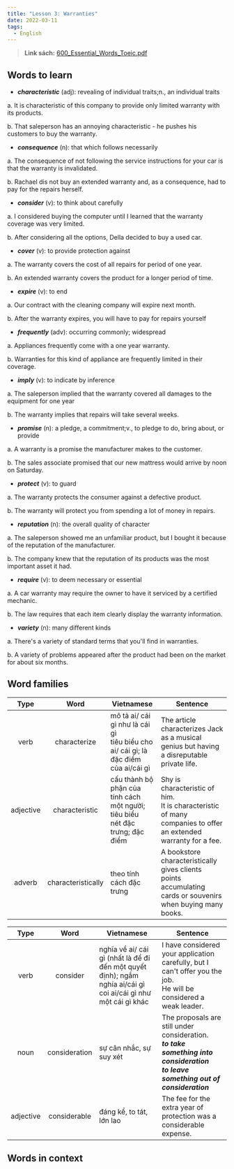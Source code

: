 ```yaml
---
title: "Lesson 3: Warranties"
date: 2022-03-11
tags: 
  - English
---
```


> **Link sách:** [600_Essential_Words_Toeic.pdf](/public/eng/600_Essential_Words_Toeic.pdf)

## Words to learn

- ***characteristic*** (adj): revealing of individual traits;n., an individual traits

a. It is characteristic of this company to provide only limited warranty with its products.

b. That saleperson has an annoying characteristic - he pushes his customers to buy the warranty.

- ***consequence*** (n): that which follows necessarily

a. The consequence of not following the service instructions for your car is that the warranty is invalidated.

b. Rachael dis not buy an extended warranty and, as a consequence, had to pay for the repairs herself.

- ***consider*** (v): to think about carefully

a. I considered buying the computer until I learned that the warranty coverage was very limited.

b. After considering all the options, Della decided to buy a used car.

- ***cover*** (v): to provide protection against

a. The warranty covers the cost of all repairs for period of one year.

b. An extended warranty covers the product for a longer period of time.

- ***expire*** (v): to end

a. Our contract with the cleaning company will expire next month.

b. After the warranty expires, you will have to pay for repairs yourself

- ***frequently*** (adv): occurring commonly; widespread

a. Appliances frequently come with a one year warranty.

b. Warranties for this kind of appliance are frequently limited in their coverage.

- ***imply*** (v): to indicate by inference

a. The saleperson implied that the warranty covered all damages to the equipment for one year

b. The warranty implies that repairs will take several weeks.

- ***promise*** (n): a pledge, a commitment;v., to pledge to do, bring about, or provide

a. A warranty is a promise the manufacturer makes to the customer.

b. The sales associate promised that our new mattress would arrive by noon on Saturday.

- ***protect*** (v): to guard

a. The warranty protects the consumer against a defective product.

b. The warranty will protect you from spending a lot of money in repairs.

- ***reputation*** (n): the overall quality of character

a. The saleperson showed me an unfamiliar product, but I bought it because of the reputation of the manufacturer.

b. The company knew that the reputation of its products was the most important asset it had.

- ***require*** (v): to deem necessary or essential

a. A car warranty may require the owner to have it serviced by a certified mechanic.

b. The law requires that each item clearly display the warranty information.

- ***variety*** (n): many different kinds

a. There's a variety of standard terms that you'll find in warranties.

b. A variety of problems appeared after the product had been on the market for about six months.

## Word families


| Type | Word | Vietnamese | Sentence | 
|:-------:|:-------------:|---|------|
| verb | characterize | mô tả ai/ cái gì như là cái gì <br/> tiêu biểu cho ai/ cái gì; là đặc điểm của ai/cái gì | The article characterizes Jack as a musical genius but having a disreputable private life. | 
| adjective | characteristic | cấu thành bộ phận của tính cách một người; tiêu biểu <br/> nét đặc trưng; đặc điểm | Shy is characteristic of him. <br/> It is characteristic of many companies to offer an extended warranty for a fee. | 
| adverb | characteristically | theo  tính cách đặc trưng | A bookstore characteristically gives clients points accumulating cards or souvenirs when buying many books. | 

| Type | Word | Vietnamese | Sentence | 
|:-------:|:-------------:|---|------|
| verb | consider | nghĩa về ai/ cái gì (nhất là để đi đến một quyết định); ngắm nghía ai/cái gì <br/> coi ai/cái gì như một cái gì khác | I have considered your application carefully, but I can't offer you the job. <br/> He will be considered a weak leader. | 
| noun | consideration | sự cân nhắc, sự suy xét | The proposals are still under consideration. <br/> ***to take something into consideration*** <br/> ***to leave something out of consideration***| 
| adjective | considerable | đáng kể, to tát, lớn lao | The fee for the extra year of protection was a considerable expense. | 

## Words in context